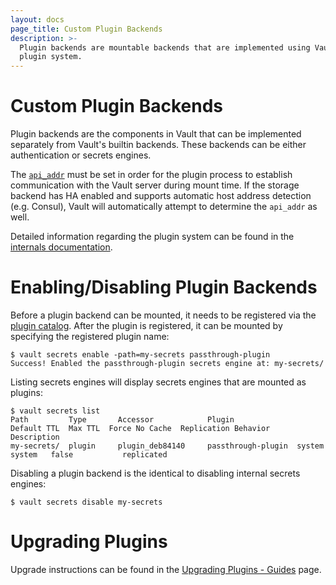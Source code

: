 ```yaml
---
layout: docs
page_title: Custom Plugin Backends
description: >-
  Plugin backends are mountable backends that are implemented using Vault's
  plugin system.
---
```


# Custom Plugin Backends

Plugin backends are the components in Vault that can be implemented separately from Vault's
builtin backends. These backends can be either authentication or secrets engines.

The [`api_addr`][api_addr] must be set in order for the plugin process to establish
communication with the Vault server during mount time. If the storage backend
has HA enabled and supports automatic host address detection (e.g. Consul),
Vault will automatically attempt to determine the `api_addr` as well.

Detailed information regarding the plugin system can be found in the
[internals documentation](/docs/internals/plugins).

# Enabling/Disabling Plugin Backends

Before a plugin backend can be mounted, it needs to be registered via the
[plugin catalog](/docs/internals/plugins#plugin-catalog). After
the plugin is registered, it can be mounted by specifying the registered plugin name:

```shell-session
$ vault secrets enable -path=my-secrets passthrough-plugin
Success! Enabled the passthrough-plugin secrets engine at: my-secrets/
```

Listing secrets engines will display secrets engines that are mounted as
plugins:

```shell-session
$ vault secrets list
Path         Type       Accessor            Plugin              Default TTL  Max TTL  Force No Cache  Replication Behavior  Description
my-secrets/  plugin     plugin_deb84140     passthrough-plugin  system       system   false           replicated
```

Disabling a plugin backend is the identical to disabling internal secrets engines:

```shell-session
$ vault secrets disable my-secrets
```

# Upgrading Plugins

Upgrade instructions can be found in the [Upgrading Plugins - Guides][upgrading_plugins]
page.

[api_addr]: /docs/configuration#api_addr

[upgrading_plugins]: /docs/upgrading/plugins
